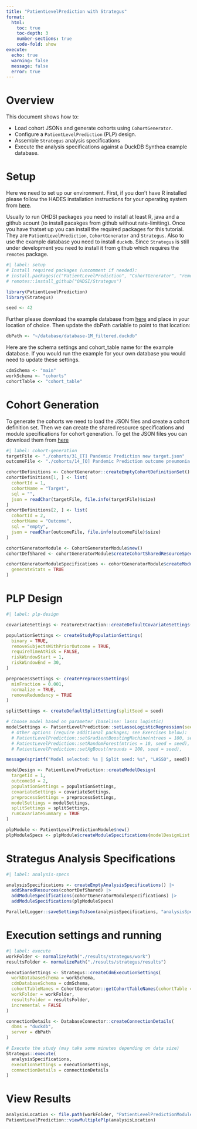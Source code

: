 ```yaml
---
title: "PatientLevelPrediction with Strategus"
format:
  html:
    toc: true
    toc-depth: 3
    number-sections: true
    code-fold: show
execute:
  echo: true
  warning: false
  message: false
  error: true
---
```


# Overview

This document shows how to:

* Load cohort JSONs and generate cohorts using `CohortGenerator`.
* Configure a `PatientLevelPrediction` (PLP) design.
* Assemble `Strategus` analysis specifications
* Execute the analysis specifications against a DuckDB Synthea example database.


# Setup

Here we need to set up our environment. First, if you don't have R installed please follow the HADES installation instructions  for your operating system from [here](https://ohdsi.github.io/Hades/articles/rSetup.html).

Usually to run OHDSI packages you need to install at least R, java and a github acount (to install pacakges from github without rate-limiting). Once you have thatset up you can install the required packages for this tutorial. They are `PatientLevelPrediction`, `CohortGenerator` and `Strategus`. Also to use the example database you need to install `duckdb`. Since `Strategus` is still under development you need to install it from github which requires the `remotes` package.

```r
#| label: setup
# Install required packages (uncomment if needed):
# install.packages(c("PatientLevelPrediction", "CohortGenerator", "remotes", "duckdb"))
# remotes::install_github("OHDSI/Strategus")

library(PatientLevelPrediction)
library(Strategus)

seed <- 42
```

Further please download the example database from [here](https://drive.google.com/file/d/1l5wq57fAslnoFR2umFQvVZbDiq5IK0UF/) and place in your location of choice. Then update the dbPath cariable to point to that location:

```r
dbPath <- "~/database/database-1M_filtered.duckdb"
```

Here are the schema settings and cohort_table name for the example database. If you would run tthe example for your own database you would need to update these settings.

```r
cdmSchema <- "main"
workSchema <- "cohorts"
cohortTable <- "cohort_table"
```

# Cohort Generation

To generate the cohorts we need to load the JSON files and create a cohort definition set. Then we can create the shared resource specifications and module specifications for cohort generation. To get the JSON files you can download them from [here]()


```r
#| label: cohort-generation
targetFile <- "./cohorts/31_[T] Pandemic Prediction new target.json"
outcomeFile <- "./cohorts/14_[O] Pandemic Prediction outcome pneumonia in hospital.json"

cohortDefinitions <- CohortGenerator::createEmptyCohortDefinitionSet()
cohortDefinitions[1, ] <- list(
  cohortId = 1,
  cohortName = "Target",
  sql = "",
  json = readChar(targetFile, file.info(targetFile)$size)
)
cohortDefinitions[2, ] <- list(
  cohortId = 2,
  cohortName = "Outcome",
  sql = "empty",
  json = readChar(outcomeFile, file.info(outcomeFile)$size)
)

cohortGeneratorModule <- CohortGeneratorModule$new()
cohortDefShared <- cohortGeneratorModule$createCohortSharedResourceSpecifications(cohortDefinitions)

cohortGeneratorModuleSpecifications <- cohortGeneratorModule$createModuleSpecifications(
  generateStats = TRUE
)
```

# PLP Design
```r
#| label: plp-design

covariateSettings <- FeatureExtraction::createDefaultCovariateSettings()

populationSettings <- createStudyPopulationSettings(
  binary = TRUE,
  removeSubjectsWithPriorOutcome = TRUE,
  requireTimeAtRisk = FALSE,
  riskWindowStart = 1,
  riskWindowEnd = 30,
)

preprocessSettings <- createPreprocessSettings(
  minFraction = 0.001,
  normalize = TRUE,
  removeRedundancy = TRUE
)

splitSettings <- createDefaultSplitSetting(splitSeed = seed)

# Choose model based on parameter (baseline: lasso logistic)
modelSettings <- PatientLevelPrediction::setLassoLogisticRegression(seed = seed)
  # Other options (require additional packages; see Exercises below):
  # PatientLevelPrediction::setGradientBoostingMachine(ntrees = 100, seed = seed),
  # PatientLevelPrediction::setRandomForest(mtries = 10, seed = seed),
  # PatientLevelPrediction::setXgBoost(nrounds = 100, seed = seed),

message(sprintf("Model selected: %s | Split seed: %s", "LASSO", seed))

modelDesign <- PatientLevelPrediction::createModelDesign(
  targetId = 1,
  outcomeId = 2,
  populationSettings = populationSettings,
  covariateSettings = covariateSettings,
  preprocessSettings = preprocessSettings,
  modelSettings = modelSettings,
  splitSettings = splitSettings,
  runCovariateSummary = TRUE
)

plpModule <- PatientLevelPredictionModule$new()
plpModuleSpecs <- plpModule$createModuleSpecifications(modelDesignList = modelDesign)
```

# Strategus Analysis Specifications

```r
#| label: analysis-specs

analysisSpecifications <- createEmptyAnalysisSpecifications() |>
  addSharedResources(cohortDefShared) |>
  addModuleSpecifications(cohortGeneratorModuleSpecifications) |>
  addModuleSpecifications(plpModuleSpecs)

ParallelLogger::saveSettingsToJson(analysisSpecifications, "analysisSpecifications.json")
```

# Execution settings and running
```r
#| label: execute
workFolder <- normalizePath("./results/strategus/work")
resultsFolder <- normalizePath("./results/strategus/results")

executionSettings <- Strategus::createCdmExecutionSettings(
  workDatabaseSchema = workSchema,
  cdmDatabaseSchema = cdmSchema,
  cohortTableNames = CohortGenerator::getCohortTableNames(cohortTable = cohortTable),
  workFolder = workFolder,
  resultsFolder = resultsFolder,
  incremental = FALSE
)

connectionDetails <- DatabaseConnector::createConnectionDetails(
  dbms = "duckdb",
  server = dbPath
)

# Execute the study (may take some minutes depending on data size)
Strategus::execute(
  analysisSpecifications,
  executionSettings = executionSettings,
  connectionDetails = connectionDetails
)
```

# View Results

```r
analysisLocation <- file.path(workFolder, "PatientLevelPredictionModule")
PatientLevelPrediction::viewMultiplePlp(analysisLocation)

```

